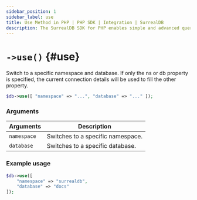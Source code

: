 ```yaml
---
sidebar_position: 1
sidebar_label: use
title: Use Method in PHP | PHP SDK | Integration | SurrealDB
description: The SurrealDB SDK for PHP enables simple and advanced querying of a remote or embedded database.
---
```



# `->use()` {#use}

Switch to a specific namespace and database. If only the ns or db property is specified, the current connection details will be used to fill the other property.

```php title="Method Syntax"
$db->use([ "namespace" => "...", "database" => "..." ]);
```

### Arguments
<table>
    <thead>
        <tr>
            <th colspan="2" scope="col">Arguments</th>
            <th colspan="2" scope="col">Description</th>
        </tr>
    </thead>
    <tbody>
        <tr>
            <td colspan="2" scope="row" data-label="Arguments">
                <code>namespace</code>
                <Label label="initially required" />
            </td>
            <td colspan="2" scope="row" data-label="Description">
                Switches to a specific namespace.
            </td>
        </tr>
        <tr>
            <td colspan="2" scope="row" data-label="Arguments">
                <code>database</code>
                <Label label="initially required" />
            </td>
            <td colspan="2" scope="row" data-label="Description">
                Switches to a specific database.
            </td>
        </tr>
    </tbody>
</table>

### Example usage
```php
$db->use([
    "namespace" => "surrealdb",
    "database" => "docs"
]);
```
